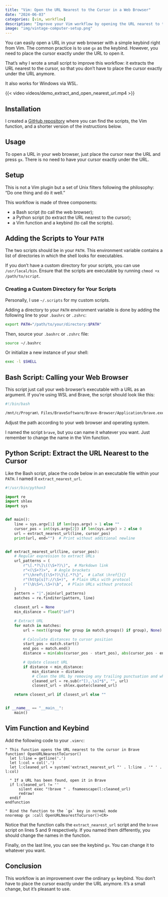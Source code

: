 ```yaml
---
title: "Vim: Open the URL Nearest to the Cursor in a Web Browser"
date: "2024-06-03"
categories: [vim, workflow]
description: "Improve your Vim workflow by opening the URL nearest to the cursor in your web browser with a simple keybind. This blog post provides a step-by-step guide on setting up custom scripts and configuring Vim to achieve this functionality."
image: "img/vintage-computer-setup.png"
---
```

You can easily open a URL in your web browser with a simple keybind right from Vim. The common practice is to use `gx` as the keybind. However, you need to place the cursor exactly under the URL to open it.

That's why I wrote a small script to improve this workflow: it extracts the URL nearest to the cursor, so that you don't have to place the cursor exactly under the URL anymore.

It also works for Windows via WSL.

{{< video videos/demo_extract_and_open_nearest_url.mp4 >}}

## Installation

I created a [GitHub repository](https://github.com/sderev/vim-url-opener) where you can find the scripts, the Vim function, and a shorter version of the instructions below.

## Usage

To open a URL in your web browser, just place the cursor near the URL and press `gx`. There is no need to have your cursor exactly under the URL.

## Setup

This is not a Vim plugin but a set of Unix filters following the philosophy: "Do one thing and do it well."

This workflow is made of three components:

* a Bash script (to call the web browser);
* a Python script (to extract the URL nearest to the cursor);
* a Vim function and a keybind (to call the scripts).

## Adding the Scripts to Your `PATH`

The two scripts should be in your `PATH`. This environment variable contains a list of directories in which the shell looks for executables.

If you don't have a custom directory for your scripts, you can use `/usr/local/bin`. Ensure that the scripts are executable by running `chmod +x /path/to/script`.

### Creating a Custom Directory for Your Scripts

Personally, I use `~/.scripts` for my custom scripts.

Adding a directory to your `PATH` environment variable is done by adding the following line to your `.bashrc` or `.zshrc`:

```bash
export PATH="/path/to/your/directory:$PATH"
```

Then, source your `.bashrc` or `.zshrc` file:

```bash
source ~/.bashrc
```

Or initialize a new instance of your shell:

```bash
exec -l $SHELL
```

## Bash Script: Calling your Web Browser

This script just call your web browser's executable with a URL as an argument. If you're using WSL and Brave, the script should look like this:

```bash
#!/bin/bash

/mnt/c/Program\ Files/BraveSoftware/Brave-Browser/Application/brave.exe "$1"
```

Adjust the path according to your web browser and operating system.

I named the script `brave`, but you can name it whatever you want. Just remember to change the name in the Vim function.

## Python Script: Extract the URL Nearest to the Cursor

Like the Bash script, place the code below in an executable file within your `PATH`. I named it `extract_nearest_url`.

```python
#!/usr/bin/python3

import re
import shlex
import sys


def main():
    line = sys.argv[1] if len(sys.argv) > 1 else ""
    cursor_pos = int(sys.argv[2]) if len(sys.argv) > 2 else 0
    url = extract_nearest_url(line, cursor_pos)
    print(url, end="")  # Print without additional newline


def extract_nearest_url(line, cursor_pos):
    # Regular expression to extract URLs
    url_patterns = (
        r"\[.*?\]\((\S+?)\)",  # Markdown link
        r"<(\S+?)>",  # Angle brackets
        r"\\href\{(\S+?)\}\{.*?\}",  # LaTeX \href{}{}
        r"(http[s]?://\S+)",  # Plain URLs with protocol
        r"(\b\S+\.\S+)\b",  # Plain URLs without protocol
    )
    pattern = "|".join(url_patterns)
    matches = re.finditer(pattern, line)

    closest_url = None
    min_distance = float("inf")

    # Extract URL
    for match in matches:
        url = next((group for group in match.groups() if group), None)

        # Calculate distances to cursor position
        start_pos = match.start()
        end_pos = match.end()
        distance = min(abs(cursor_pos - start_pos), abs(cursor_pos - end_pos))

        # Update closest URL
        if distance < min_distance:
            min_distance = distance
            # Clean the URL by removing any trailing punctuation and whitespace
            cleaned_url = re.sub(r"[),.\s]*$", "", url)
            closest_url = shlex.quote(cleaned_url)

    return closest_url if closest_url else ""


if __name__ == "__main__":
    main()
```

## Vim Function and Keybind

Add the following code to your `.vimrc`:

```vim
" This function opens the URL nearest to the cursor in Brave 
function! OpenURLNearestToCursor()
  let l:line = getline('.')
  let l:col = col('.')
  let l:cleaned_url = system('extract_nearest_url "' . l:line . '" ' . l:col)

  " If a URL has been found, open it in Brave
  if l:cleaned_url != ''
      silent exec "!brave " . fnameescape(l:cleaned_url)
      redraw!
  endif
endfunction

" Bind the function to the `gx` key in normal mode
nnoremap gx :call OpenURLNearestToCursor()<CR>
```

Notice that the function calls the `extract_nearest_url` script and the `brave` script on lines 5 and 9 respectively. If you named them differently, you should change the names in the function.

Finally, on the last line, you can see the keybind `gx`. You can change it to whatever you want.

## Conclusion

This workflow is an improvement over the ordinary `gx` keybind. You don't have to place the cursor exactly under the URL anymore. It's a small change, but it's pleasant to use.
